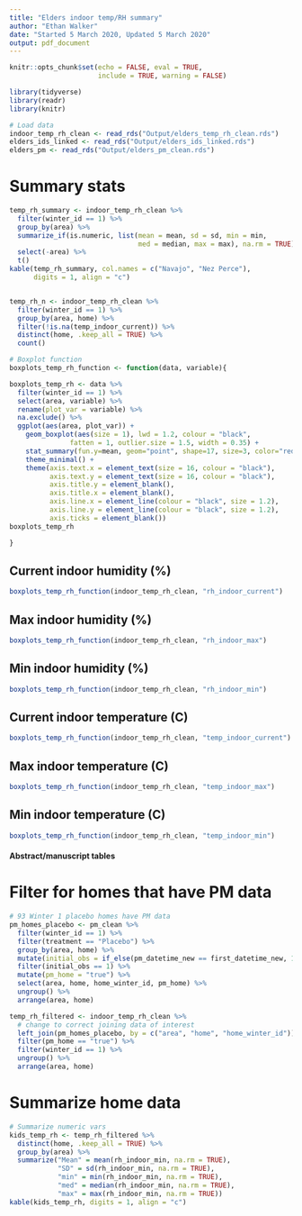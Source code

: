 ```yaml
---
title: "Elders indoor temp/RH summary"
author: "Ethan Walker"
date: "Started 5 March 2020, Updated 5 March 2020"
output: pdf_document
---
```


```r
knitr::opts_chunk$set(echo = FALSE, eval = TRUE, 
                      include = TRUE, warning = FALSE)
```

```r
library(tidyverse)
library(readr)
library(knitr)
```

```r
# Load data
indoor_temp_rh_clean <- read_rds("Output/elders_temp_rh_clean.rds")
elders_ids_linked <- read_rds("Output/elders_ids_linked.rds")
elders_pm <- read_rds("Output/elders_pm_clean.rds")
```

# Summary stats
```r
temp_rh_summary <- indoor_temp_rh_clean %>%
  filter(winter_id == 1) %>% 
  group_by(area) %>% 
  summarize_if(is.numeric, list(mean = mean, sd = sd, min = min, 
                                med = median, max = max), na.rm = TRUE) %>% 
  select(-area) %>% 
  t() 
kable(temp_rh_summary, col.names = c("Navajo", "Nez Perce"), 
      digits = 1, align = "c")


temp_rh_n <- indoor_temp_rh_clean %>% 
  filter(winter_id == 1) %>% 
  group_by(area, home) %>%
  filter(!is.na(temp_indoor_current)) %>% 
  distinct(home, .keep_all = TRUE) %>% 
  count()
```


```r
# Boxplot function
boxplots_temp_rh_function <- function(data, variable){

boxplots_temp_rh <- data %>% 
  filter(winter_id == 1) %>% 
  select(area, variable) %>% 
  rename(plot_var = variable) %>% 
  na.exclude() %>% 
  ggplot(aes(area, plot_var)) +
    geom_boxplot(aes(size = 1), lwd = 1.2, colour = "black", 
               fatten = 1, outlier.size = 1.5, width = 0.35) +
    stat_summary(fun.y=mean, geom="point", shape=17, size=3, color="red") +
    theme_minimal() +
    theme(axis.text.x = element_text(size = 16, colour = "black"),
          axis.text.y = element_text(size = 16, colour = "black"),
          axis.title.y = element_blank(),
          axis.title.x = element_blank(),
          axis.line.x = element_line(colour = "black", size = 1.2), 
          axis.line.y = element_line(colour = "black", size = 1.2), 
          axis.ticks = element_blank())
boxplots_temp_rh

}
```

## Current indoor humidity (%)
```r
boxplots_temp_rh_function(indoor_temp_rh_clean, "rh_indoor_current")
```

## Max indoor humidity (%)
```r
boxplots_temp_rh_function(indoor_temp_rh_clean, "rh_indoor_max")
```

## Min indoor humidity (%)
```r
boxplots_temp_rh_function(indoor_temp_rh_clean, "rh_indoor_min")
```

## Current indoor temperature (C)
```r
boxplots_temp_rh_function(indoor_temp_rh_clean, "temp_indoor_current")
```

## Max indoor temperature (C)
```r
boxplots_temp_rh_function(indoor_temp_rh_clean, "temp_indoor_max")
```

## Min indoor temperature (C)
```r
boxplots_temp_rh_function(indoor_temp_rh_clean, "temp_indoor_min")
```


#### Abstract/manuscript tables ####

# Filter for homes that have PM data
```r
# 93 Winter 1 placebo homes have PM data
pm_homes_placebo <- pm_clean %>% 
  filter(winter_id == 1) %>% 
  filter(treatment == "Placebo") %>% 
  group_by(area, home) %>% 
  mutate(initial_obs = if_else(pm_datetime_new == first_datetime_new, 1, 0)) %>% 
  filter(initial_obs == 1) %>% 
  mutate(pm_home = "true") %>% 
  select(area, home, home_winter_id, pm_home) %>% 
  ungroup() %>% 
  arrange(area, home)

temp_rh_filtered <- indoor_temp_rh_clean %>% 
  # change to correct joining data of interest
  left_join(pm_homes_placebo, by = c("area", "home", "home_winter_id")) %>% 
  filter(pm_home == "true") %>% 
  filter(winter_id == 1) %>% 
  ungroup() %>% 
  arrange(area, home)
```

# Summarize home data
```r
# Summarize numeric vars
kids_temp_rh <- temp_rh_filtered %>%  
  distinct(home, .keep_all = TRUE) %>%  
  group_by(area) %>% 
  summarize("Mean" = mean(rh_indoor_min, na.rm = TRUE), 
            "SD" = sd(rh_indoor_min, na.rm = TRUE),
            "min" = min(rh_indoor_min, na.rm = TRUE), 
            "med" = median(rh_indoor_min, na.rm = TRUE), 
            "max" = max(rh_indoor_min, na.rm = TRUE))
kable(kids_temp_rh, digits = 1, align = "c")

```


